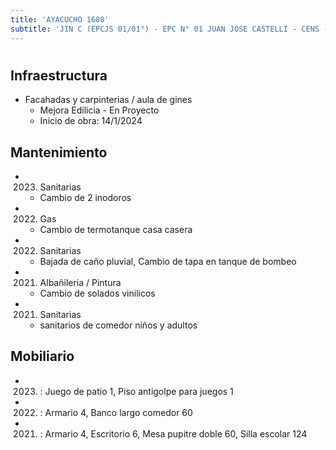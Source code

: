 ```yaml
---
title: 'AYACUCHO 1680'
subtitle: 'JIN C (EPCJS 01/01°) - EPC N° 01 JUAN JOSE CASTELLI - CENS - UGEE N° 01'
---
```


#
## Infraestructura

* Facahadas y carpinterias / aula de gines 
    + Mejora Edilicia - En Proyecto 
    + Inicio de obra: 14/1/2024 






## Mantenimiento

*  (2023) Sanitarias 
    + Cambio de 2 inodoros

*  (2022) Gas 
    + Cambio de termotanque casa casera

*  (2022) Sanitarias 
    + Bajada de caño pluvial, Cambio de tapa en tanque de bombeo

*  (2021) Albañileria / Pintura 
    + Cambio de solados vinilicos

*  (2021) Sanitarias 
    + sanitarios de comedor niños y adultos





## Mobiliario

*  (2023) : Juego de patio 1, Piso antigolpe para juegos 1 

*  (2022) : Armario 4, Banco largo comedor 60 

*  (2021) : Armario 4, Escritorio 6, Mesa pupitre doble 60, Silla escolar 124 



